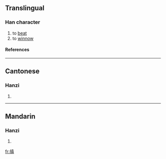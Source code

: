 ==Translingual==
===Han character===
{{Han char|rn=64|rad=手|as=10|sn=13|four=5408<sub>1</sub>|canj=手十月金 (QJBC)}}
# to [[beat]]
# to [[winnow]]
====References====
{{Han ref|kx=0448.230|dkj=12526|hdz=31929.060|uh=6437|ud=25655|bh=DDA7|bd=56743}}

----
==Cantonese==
===Hanzi===
{{yue-hanzi|jyut=}}
# {{defn|Cantonese}}

----
==Mandarin==
===Hanzi===
{{cmn-hanzi|pin=[[shēn]] ([[shen1]]), [[tián]] ([[tian2]])|wg=shen<sup>1</sup>, t'ien<sup>2</sup>}}
# {{defn|Mandarin}}

[[fr:搷]]